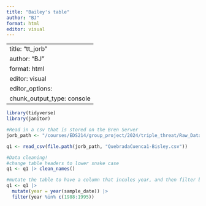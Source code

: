 ```yaml
---
title: "Bailey's table"
author: "BJ"
format: html
editor: visual
---
```


---
title: "tt_jorb"
author: "BJ"
format: html
editor: visual
editor_options: 
  chunk_output_type: console
---

```r
library(tidyverse)
library(janitor)
```

```r

#Read in a csv that is stored on the Bren Server
jorb_path <- "/courses/EDS214/group_project/2024/triple_threat/Raw_Data"

q1 <- read_csv(file.path(jorb_path, "QuebradaCuenca1-Bisley.csv"))

```

```r
#Data cleaning!
#change table headers to lower snake case
q1 <- q1 |> clean_names()

#mutate the table to have a column that incules year, and then filter by year 
q1 <- q1 |>
  mutate(year = year(sample_date)) |>
  filter(year %in% c(1988:1995))
```
